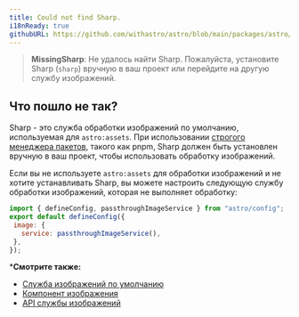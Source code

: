 ```yaml
---
title: Could not find Sharp.
i18nReady: true
githubURL: https://github.com/withastro/astro/blob/main/packages/astro/src/core/errors/errors-data.ts
---
```


> **MissingSharp**: Не удалось найти Sharp. Пожалуйста, установите Sharp (`sharp`) вручную в ваш проект или перейдите на другую службу изображений.

## Что пошло не так?

Sharp - это служба обработки изображений по умолчанию, используемая для `astro:assets`. При использовании [строгого менеджера пакетов](https://pnpm.io/pnpm-vs-npm#npms-flat-tree), такого как pnpm, Sharp должен быть установлен вручную в ваш проект, чтобы использовать обработку изображений.

Если вы не используете `astro:assets` для обработки изображений и не хотите устанавливать Sharp, вы можете настроить следующую службу обработки изображений, которая не выполняет обработку:

```js
import { defineConfig, passthroughImageService } from "astro/config";
export default defineConfig({
 image: {
   service: passthroughImageService(),
 },
});
```

***Смотрите также:**

-  [Служба изображений по умолчанию](/ru/guides/images/#default-image-service)
-  [Компонент изображения](/ru/guides/images/#image--astroassets)
-  [API службы изображений](/ru/reference/image-service-reference/)

